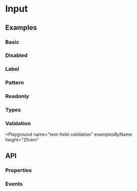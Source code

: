 
# Input

<Tags />

## Examples

### Basic

<Playground name="text-field" examplesByName></Playground>

### Disabled

<Playground name="text-field-disabled" examplesByName></Playground>

### Label

<Playground name="text-field-label" examplesByName></Playground>

### Pattern

<Playground name="text-field-pattern" examplesByName></Playground>

### Readonly

<Playground name="text-field-readonly" examplesByName></Playground>

### Types

<Playground name="text-field-types" examplesByName height="15rem"></Playground>

### Validation

<Playground
  name="text-field-validation"
  examplesByName
  height="25rem"
></Playground>

## API

### Properties

<Props />

### Events

<Events />

